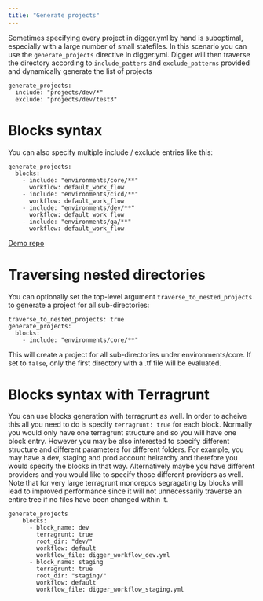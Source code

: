 ```yaml
---
title: "Generate projects"
---
```


Sometimes specifying every project in digger.yml by hand is suboptimal, especially with a large number of small statefiles.
In this scenario you can use the `generate_projects` directive in digger.yml. Digger will then traverse the directory according to `include_patters` and `exclude_patterns` provided and dynamically generate the list of projects

```
generate_projects:
  include: "projects/dev/*"
  exclude: "projects/dev/test3"
```

# Blocks syntax

You can also specify multiple include / exclude entries like this:

```
generate_projects:
  blocks:
    - include: "environments/core/**"
      workflow: default_work_flow
    - include: "environments/cicd/**"
      workflow: default_work_flow
    - include: "environments/dev/**"
      workflow: default_work_flow
    - include: "environments/qa/**"
      workflow: default_work_flow
```

[Demo repo](https://github.com/diggerhq/generate_projects_demo)

# Traversing nested directories

You can optionally set the top-level argument `traverse_to_nested_projects` to generate a project for all sub-directories:

```
traverse_to_nested_projects: true
generate_projects:
  blocks:
    - include: "environments/core/**"
```

This will create a project for all sub-directories under environments/core. If set to `false`, only the first directory with a .tf file will be evaluated.

# Blocks syntax with Terragrunt

You can use blocks generation with terragrunt as well. In order to acheive this all you need to do is specify
`terragrunt: true` for each block. Normally you would only have one terragrunt structure and so you will have
one block entry. However you may be also interested to specify different structure and different parameters
for different folders. For example, you may have a dev, staging and prod account heirarchy and therefore you
would specify the blocks in that way. Alternatively maybe you have different providers and you would like to
specify those different providers as well. Note that for very large terragrunt monorepos segragating by blocks
will lead to improved performance since it will not unnecessarily traverse an entire tree if no files have been
changed within it.

```
generate_projects
    blocks:
      - block_name: dev
        terragrunt: true
        root_dir: "dev/"
        workflow: default
        workflow_file: digger_workflow_dev.yml
      - block_name: staging
        terragrunt: true
        root_dir: "staging/"
        workflow: default
        workflow_file: digger_workflow_staging.yml
```